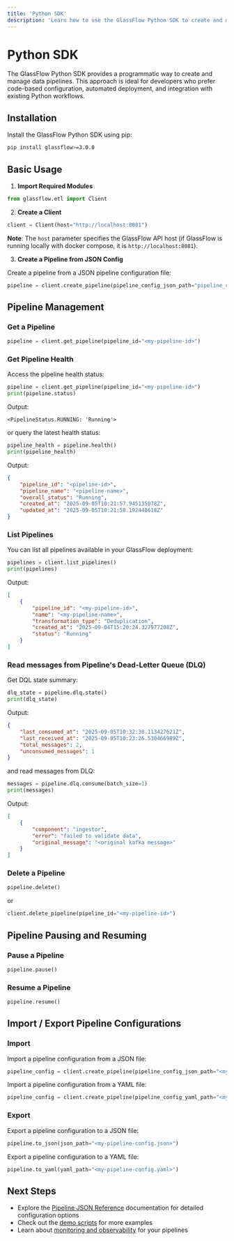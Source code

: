```yaml
---
title: 'Python SDK'
description: 'Learn how to use the GlassFlow Python SDK to create and manage data pipelines programmatically'
---
```


# Python SDK

The GlassFlow Python SDK provides a programmatic way to create and manage data pipelines. This approach is ideal for developers who prefer code-based configuration, automated deployment, and integration with existing Python workflows.

## Installation

Install the GlassFlow Python SDK using pip:

```bash
pip install glassflow>=3.0.0
```


## Basic Usage

1. **Import Required Modules**

```python
from glassflow.etl import Client
```

2. **Create a Client**

```python
client = Client(host="http://localhost:8081")
```

**Note**: The `host` parameter specifies the GlassFlow API host (if GlassFlow is running locally with docker compose, it is `http://localhost:8081`).

3. **Create a Pipeline from JSON Config**

Create a pipeline from a JSON pipeline configuration file:
```python
pipeline = client.create_pipeline(pipeline_config_json_path="pipeline_config.json")
```

## Pipeline Management

### Get a Pipeline

```python
pipeline = client.get_pipeline(pipeline_id="<my-pipeline-id>")
```

### Get Pipeline Health

Access the pipeline health status:
```python
pipeline = client.get_pipeline(pipeline_id="<my-pipeline-id>")
print(pipeline.status)
```

Output:
```
<PipelineStatus.RUNNING: 'Running'>
```

or query the latest health status:

```python
pipeline_health = pipeline.health()
print(pipeline_health)
```

Output:
```json
{
    "pipeline_id": "<pipeline-id>", 
    "pipeline_name": "<pipeline-name>", 
    "overall_status": "Running", 
    "created_at": "2025-09-05T10:21:57.945135078Z", 
    "updated_at": "2025-09-05T10:21:58.192448618Z"
}
```

### List Pipelines

You can list all pipelines available in your GlassFlow deployment:
```python
pipelines = client.list_pipelines()
print(pipelines)
```

Output:
```json
[
    {
        "pipeline_id": "<my-pipeline-id>", 
        "name": "<my-pipeline-name>", 
        "transformation_type": "Deduplication", 
        "created_at": "2025-09-04T15:20:24.327977208Z", 
        "status": "Running"
    }
]
```

### Read messages from Pipeline's Dead-Letter Queue (DLQ)

Get DQL state summary:
```python
dlq_state = pipeline.dlq.state()
print(dlq_state)
```

Output:
```json
{
    "last_consumed_at": "2025-09-05T10:32:38.113427621Z",
    "last_received_at": "2025-09-05T10:23:26.530466989Z",
    "total_messages": 2,
    "unconsumed_messages": 1
}
```

and read messages from DLQ:

```python
messages = pipeline.dlq.consume(batch_size=1)
print(messages)
```

Output:
```json
[
    {
        "component": "ingestor",
        "error": "failed to validate data",
        "original_message": "<original kafka message>"
    }
]
```

### Delete a Pipeline

```python
pipeline.delete()
```

or 

```python
client.delete_pipeline(pipeline_id="<my-pipeline-id>")
```

## Pipeline Pausing and Resuming

### Pause a Pipeline

```python
pipeline.pause()
```

### Resume a Pipeline

```python
pipeline.resume()
```

## Import / Export Pipeline Configurations

### Import

Import a pipeline configuration from a JSON file:
```python
pipeline_config = client.create_pipeline(pipeline_config_json_path="<my-pipeline-config.json>")
```

Import a pipeline configuration from a YAML file:
```python
pipeline_config = client.create_pipeline(pipeline_config_yaml_path="<my-pipeline-config.yaml>")
```

### Export

Export a pipeline configuration to a JSON file:
```python
pipeline.to_json(json_path="<my-pipeline-config.json>")
```

Export a pipeline configuration to a YAML file:

```python
pipeline.to_yaml(yaml_path="<my-pipeline-config.yaml>")
```

## Next Steps

- Explore the [Pipeline JSON Reference](/configuration/pipeline-json-reference) documentation for detailed configuration options
- Check out the [demo scripts](/getting-started/demo) for more examples
- Learn about [monitoring and observability](/usage-guide#verifying-data-flow) for your pipelines